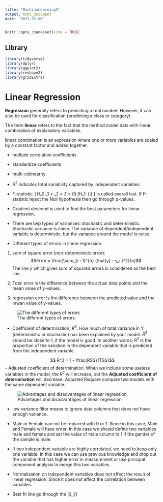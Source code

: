 ```yaml
---
title: "MachineLearningR"
output: html_document
date: "2023-03-06"
---
```


```r
knitr::opts_chunk$set(echo = TRUE)
```

## Library

```r
library(tidyverse)
library(dplyr)
library(ggplot2)
library(reshape2)
library(gridExtra)

```

# Linear Regression

**Regression** generally refers to predicting a real number. However, it can also be used for classification (predicting a class or category).

The term **linear** refers to the fact that the method model data with linear combination of explanatory variables.

linear combination is an expression where one or more variables are scaled by a constant factor and added together.

- multiple correlation coefficients

- standardize coefficients

- multi-colinearity

- $R^2$ indicates total variability captured by independent variables.


- F-statistic.  \[H_0:\beta_1 = \beta_2 = \beta_3 = 0\]
                \[H_1: \text{at least one } \beta_{i} \neq 0\]
is called overall test. If F-statistic reject the Null hypothesis then go through p-values.


                
- Gradient descend is used to find the best parameters for linear regression.

- There are twp types of variances: stochastic and deterministic. Stochastic variance is noise.
The variance of dependent/independent variable is deterministic, but the variance around the model is noise.

- Different types of errors in linear regression.

1. sum of square error (non-deterministic error): 
$$Error =  \frac{\sum_{i =1}^{n} (\hat{y} - y_i )^2}{n}$$
The line $\hat{y}$ which gives sum of squared errors is considered as the best line.

2. Total error is the difference between the actual data points and the mean value of y-values.

3. regression error is the difference between the predicted value and the mwan value of y-values.


![The different types of errors](errors.png)

- Coefficient of determination, $R^2$: How much of total variance in Y (deterministic or stochastic) has been explained by your model. $R^2$ should be close to 1, if the model is good.
In another words, $R^2$ is the proportion of the variation in the dependent variable that is predicted from the  independent variable.

$$ R^2 = 1 - \frac{RSS}{TSS}$$
- Adjusted coefficient of determination. When we include some useless variables in the model, the $R^2$ will increase, but the **Adjusted coefficient of determination** will decrease. Adjusted Rsquare compare two models with the same dependent variable.

![Advantages and disadvantages of linear regression](advantage_regression.png)

- low variance filter means to ignore data columns that does not have enough variance.

- Male or Female can not be replaced with 0 or 1. Since in this case, Male and Female will have order. In this case we should define two variables male and female and set the value of male column to 1 if the gender of the sample is male.

- If two independent variable are highly correlated, we need to keep only one variable. In this case we can use previous knowledge and drop out the variable that has higher error in measurement or use principal component analysis to merge this two variables.

- Normalization on independent variables does not affect the result of linear regression. Since it does not affect the correlation between variables.

- Best fit line go through the $(\bar{x} , \bar{y})$

```r

```

